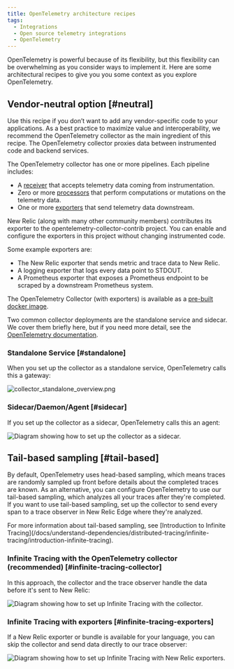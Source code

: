 ```yaml
---
title: OpenTelemetry architecture recipes
tags:
  - Integrations
  - Open source telemetry integrations
  - OpenTelemetry
---
```


OpenTelemetry is powerful because of its flexibility, but this flexibility can be overwhelming as you consider ways to implement it. Here are some architectural recipes to give you you some context as you explore OpenTelemetry.

## Vendor-neutral option [#neutral]

Use this recipe if you don’t want to add any vendor-specific code to your applications. As a best practice to maximize value and interoperability, we recommend the OpenTelemetry collector as the main ingredient of this recipe. The OpenTelemetry collector proxies data between instrumented code and backend services.

The OpenTelemetry collector has one or more pipelines. Each pipeline includes:

* A [receiver](https://opentelemetry.io/docs/collector/configuration/#receivers) that accepts telemetry data coming from instrumentation.
* Zero or more [processors](https://opentelemetry.io/docs/collector/configuration/#processors) that perform computations or mutations on the telemetry data.
* One or more [exporters](https://opentelemetry.io/docs/collector/configuration/#exporters) that send telemetry data downstream.

New Relic (along with many other community members) contributes its exporter to the opentelemetry-collector-contrib project. You can enable and configure the exporters in this project without changing instrumented code.

Some example exporters are:

* The New Relic exporter that sends metric and trace data to New Relic.
* A logging exporter that logs every data point to STDOUT.
* A Prometheus exporter that exposes a Prometheus endpoint to be scraped by a downstream Prometheus system.

The OpenTelemetry Collector (with exporters) is available as a [pre-built docker image](https://hub.docker.com/r/otel/opentelemetry-collector-contrib).

Two common collector deployments are the standalone service and sidecar. We cover them briefly here, but if you need more detail, see the [OpenTelemetry documentation](https://opentelemetry.io/docs/collector/getting-started/).

### Standalone Service [#standalone]

When you set up the collector as a standalone service, OpenTelemetry calls this a gateway:

![collector_standalone_overview.png](./images/collector_standalone_overview_0.png "collector_standalone_overview.png")

### Sidecar/Daemon/Agent [#sidecar]

If you set up the collector as a sidecar, OpenTelemetry calls this an agent:

![Diagram showing how to set up the collector as a sidecar.](./images/collector_sidecar_overview.png "collector_sidecar_overview.png")

## Tail-based sampling [#tail-based]

By default, OpenTelemetry uses head-based sampling, which means traces are randomly sampled up front before details about the completed traces are known. As an alternative, you can configure OpenTelemetry to use our tail-based sampling, which analyzes all your traces after they're completed. If you want to use tail-based sampling, set up the collector to send every span to a trace observer in New Relic Edge where they're analyzed.

<Callout variant="tip">
  For more information about tail-based sampling, see [Introduction to Infinite Tracing](/docs/understand-dependencies/distributed-tracing/infinite-tracing/introduction-infinite-tracing).
</Callout>

### Infinite Tracing with the OpenTelemetry collector (recommended) [#infinite-tracing-collector]

In this approach, the collector and the trace observer handle the data before it's sent to New Relic:

![Diagram showing how to set up Infinite Tracing with the collector.](./images/collector_infinite_tracing.png "collector_infinite_tracing.png")

### Infinite Tracing with exporters [#infinite-tracing-exporters]

If a New Relic exporter or bundle is available for your language, you can skip the collector and send data directly to our trace observer:

![Diagram showing how to set up Infinite Tracing with New Relic exporters.](./images/exporters_infinite_tracing.png "exporters_infinite_tracing.png")
